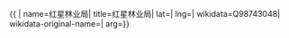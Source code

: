 {{ {{{1|PRC admin/showdata}}}|
name=红星林业局|
title=红星林业局|
lat=|
lng=|
wikidata=Q98743048|
wikidata-original-name=|
arg={{{arg|}}}}}